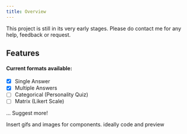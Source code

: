 ```yaml
---
title: Overview
---
```


<div className='flex items-center gap-x-2'>
  <VersionTag version="v0.2.0" />
</div>
<Callout type='info' className='mt-4'>
This project is still in its very early stages. Please do contact me for any help, feedback or request.
</Callout>


## Features
#### Current formats available:
- [x] Single Answer
- [x] Multiple Answers
- [ ] Categorical (Personality Quiz)
- [ ] Matrix (Likert Scale)

... Suggest more!

Insert gifs and images for components. ideally code and preview